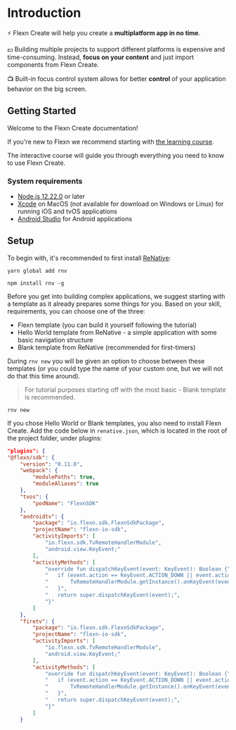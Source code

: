 
# Introduction

⚡️ Flexn Create will help you create a **multiplatform app in no time**.

💵 Building multiple projects to support different platforms is expensive and time-consuming. Instead,
**focus on your content** and just import components from Flexn Create.

📺 Built-in focus control system allows for better **control** of your application behavior on the big
screen.

## Getting Started

Welcome to the Flexn Create documentation!

If you're new to Flexn we recommend starting with [the learning course](tutorials/advanced/bootstrap).

The interactive course will guide you through everything you need to know to use Flexn Create.

### System requirements

-   [Node.js 12.22.0](https://nodejs.org) or later
-   [Xcode](https://apps.apple.com/us/app/xcode) on MacOS (not available for download on Windows or Linux) for running iOS and tvOS applications
-   [Android Studio](https://developer.android.com/studio) for Android applications

## Setup

To begin with, it's recommended to first install [ReNative](https://renative.org/):

<Tabs groupId="package-managers">
<TabItem value="yarn" label="Yarn" default>

```shell
yarn global add rnv
```

</TabItem>
<TabItem value="npm" label="NPM">

```shell
npm install rnv -g
```

</TabItem>
</Tabs>

Before you get into building complex applications, we suggest starting with a template as it already prepares some things for you. Based on your skill, requirements, you can choose one of the three:

-   Flexn template (you can build it yourself following the tutorial)
-   Hello World template from ReNative - a simple application with some basic navigation structure
-   Blank template from ReNative (recommended for first-timers)

During `rnv new` you will be given an option to choose between these templates (or you could type the name of your custom one, but we will not do that this time around).

> For tutorial purposes starting off with the most basic - Blank template is recommended.

```shell
rnv new
```

If you chose Hello World or Blank templates, you also need to install Flexn Create. Add the code below in `renative.json`, which is located in the root of the project folder, under plugins:

```json
"plugins": {
"@flexn/sdk": {
    "version": "0.11.0",
    "webpack": {
        "modulePaths": true,
        "moduleAliases": true
    },
    "tvos": {
        "podName": "FlexnSDK"
    },
    "androidtv": {
        "package": "io.flexn.sdk.FlexnSdkPackage",
        "projectName": "flexn-io-sdk",
        "activityImports": [
            "io.flexn.sdk.TvRemoteHandlerModule",
            "android.view.KeyEvent;"
        ],
        "activityMethods": [
            "override fun dispatchKeyEvent(event: KeyEvent): Boolean {",
            "   if (event.action == KeyEvent.ACTION_DOWN || event.action == KeyEvent.ACTION_UP) {",
            "       TvRemoteHandlerModule.getInstance().onKeyEvent(event);",
            "   }",
            "   return super.dispatchKeyEvent(event);",
            "}"
        ]
    },
    "firetv": {
        "package": "io.flexn.sdk.FlexnSdkPackage",
        "projectName": "flexn-io-sdk",
        "activityImports": [
            "io.flexn.sdk.TvRemoteHandlerModule",
            "android.view.KeyEvent;"
        ],
        "activityMethods": [
            "override fun dispatchKeyEvent(event: KeyEvent): Boolean {",
            "   if (event.action == KeyEvent.ACTION_DOWN || event.action == KeyEvent.ACTION_UP) {",
            "       TvRemoteHandlerModule.getInstance().onKeyEvent(event);",
            "   }",
            "   return super.dispatchKeyEvent(event);",
            "}"
        ]
    }
```
